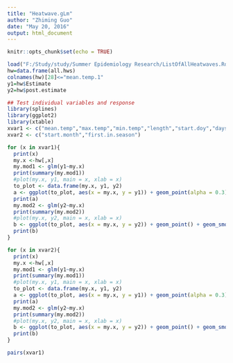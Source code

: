 ```yaml
---
title: "Heatwave.gLm"
author: "Zhiming Guo"
date: "May 20, 2016"
output: html_document
---
```


```r
knitr::opts_chunk$set(echo = TRUE)
```

```r
load("F:/Study/study/Summer Epidemiology Research/ListOfAllHeatwaves.Rdata")
hw=data.frame(all.hws)
colnames(hw)[28]<="mean.temp.1"
y1=hw$Estimate
y2=hw$post.estimate

## Test individual variables and response
library(splines)
library(ggplot2)
library(xtable)
xvar1 <- c("mean.temp","max.temp","min.temp","length","start.doy","days.above.80","days.above.85","days.above.90","days.above.95","days.above.99th", "days.above.99.5th","mean.temp.quantile","max.temp.quantile","min.temp.quantile","pop100","Ppoverty","Ppoverty75p","Purban","P75p","pop.density", "mean.temp.1","mean.summer.temp")
xvar2 <- c("start.month","first.in.season")

for (x in xvar1){
  print(x)
  my.x <-hw[,x]
  my.mod1 <- glm(y1~my.x)
  print(summary(my.mod1))
  #plot(my.x, y1, main = x, xlab = x)
  to_plot <- data.frame(my.x, y1, y2)
  a <- ggplot(to_plot, aes(x = my.x, y = y1)) + geom_point(alpha = 0.3) + geom_smooth() + xlab(x) + ggtitle(x)
  print(a)
  my.mod2 <- glm(y2~my.x)
  print(summary(my.mod2))
  #plot(my.x, y2, main = x, xlab = x)
  b <- ggplot(to_plot, aes(x = my.x, y = y2)) + geom_point() + geom_smooth(span = 0.3) + xlab(x) + ggtitle(x)
  print(b)
}

for (x in xvar2){
  print(x)
  my.x <-hw[,x]
  my.mod1 <- glm(y1~my.x)
  print(summary(my.mod1))
  #plot(my.x, y1, main = x, xlab = x)
  to_plot <- data.frame(my.x, y1, y2)
  a <- ggplot(to_plot, aes(x = my.x, y = y1)) + geom_point(alpha = 0.3) + geom_smooth(method = "lm") + xlab(x) + ggtitle(x)
  print(a)
  my.mod2 <- glm(y2~my.x)
  print(summary(my.mod2))
  #plot(my.x, y2, main = x, xlab = x)
  b <- ggplot(to_plot, aes(x = my.x, y = y2)) + geom_point() + geom_smooth(span = 0.3,method = "lm") + xlab(x) + ggtitle(x)
  print(b)
}
```

```r
pairs(xvar1)
```






